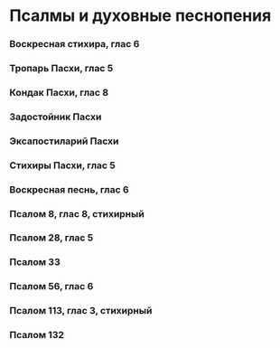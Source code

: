 
# Псалмы и духовные песнопения

### Воскресная стихира, глас 6

<MdxLoader src="Shared/EasterStihira" />

### Тропарь Пасхи, глас 5

<MdxLoader src="Shared/EasterTroparion" />

### Кондак Пасхи, глас 8

<MdxLoader src="Shared/EasterKondak" />

### Задостойник Пасхи

<MdxLoader src="Shared/EasterZadostoynik" />

### Эксапостиларий Пасхи

<MdxLoader src="Shared/EasterExapostilariy" />

### Стихиры Пасхи, глас 5

<MdxLoader src="Shared/EasterStihiri" />

### Воскресная песнь, глас 6

<MdxLoader src="Shared/VoskresnayaPesn" />

### Псалом 8, глас 8, стихирный

<MdxLoader src="Shared/Psalm8" />

### Псалом 28, глас 5

<MdxLoader src="Shared/Psalm28sokr" />

### Псалом 33

<MdxLoader src="Shared/Psalm33" />

### Псалом 56, глас 6

<MdxLoader src="Shared/Psalm56sokr" />

### Псалом 113, глас 3, стихирный

<MdxLoader src="Shared/Psalm113Sokr" />

### Псалом 132

<MdxLoader src="Shared/Psalm132sokr" />
